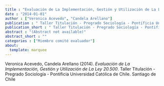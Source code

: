 ```yaml
---
title : "Evaluación de La Implementación, Gestión y Utilización de La Ley 20.500"
date : "2014-01-01"
author : ["Veronica Acevedo", "Candela Arellano"]
publication : " Taller Titulación - Pregrado Sociología - Pontificia Universidad Católica de Chile. Santiago de Chile"
publication_short : " Taller Titulación - Pregrado Sociología - Pontificia Universidad Católica de Chile. Santiago de Chile"
abstract : "(Abstract not available)"
abstract_short : ""
categories : ["Miembro comité evaluador"]
about:
  template: marquee
---
```



::: {.callout-note title="How to cite this work"}

Veronica Acevedo, Candela Arellano (2014). *Evaluación de La Implementación, Gestión y Utilización de La Ley 20.500*.  Taller Titulación - Pregrado Sociología - Pontificia Universidad Católica de Chile. Santiago de Chile

:::


